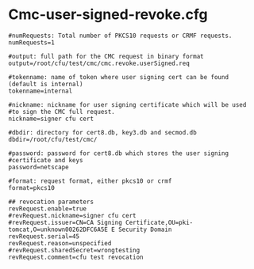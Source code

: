 = Cmc-user-signed-revoke.cfg =
<pre>
#numRequests: Total number of PKCS10 requests or CRMF requests.
numRequests=1

#output: full path for the CMC request in binary format
output=/root/cfu/test/cmc/cmc.revoke.userSigned.req

#tokenname: name of token where user signing cert can be found (default is internal)
tokenname=internal

#nickname: nickname for user signing certificate which will be used
#to sign the CMC full request.
nickname=signer cfu cert

#dbdir: directory for cert8.db, key3.db and secmod.db
dbdir=/root/cfu/test/cmc/

#password: password for cert8.db which stores the user signing
#certificate and keys
password=netscape

#format: request format, either pkcs10 or crmf
format=pkcs10

## revocation parameters
revRequest.enable=true
#revRequest.nickname=signer cfu cert
#revRequest.issuer=CN=CA Signing Certificate,OU=pki-tomcat,O=unknown00262DFC6A5E E Security Domain
revRequest.serial=45
revRequest.reason=unspecified
#revRequest.sharedSecret=wrongtesting
revRequest.comment=cfu test revocation
</pre>
